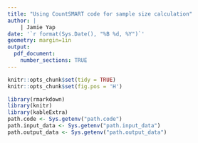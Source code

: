 ```yaml
---
title: "Using CountSMART code for sample size calculation"
author: |
    | Jamie Yap
date: '`r format(Sys.Date(), "%B %d, %Y")`'
geometry: margin=1in
output: 
  pdf_document:
    number_sections: TRUE
---
```


```r
knitr::opts_chunk$set(tidy = TRUE)
knitr::opts_chunk$set(fig.pos = 'H')
```

```r
library(rmarkdown)
library(knitr)
library(kableExtra)
path.code <- Sys.getenv("path.code")
path.input_data <- Sys.getenv("path.input_data")
path.output_data <- Sys.getenv("path.output_data")
```


